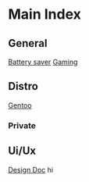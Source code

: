 = Main Index =

== General ==
[[/linux/bat|Battery saver]]
[[linux/gaming|Gaming]]

== Distro ==
[[linux/distros/gentoo|Gentoo]]

=== Private ===
== Ui/Ux ==
[[ui-ux/design-doc|Design Doc]]
hi
